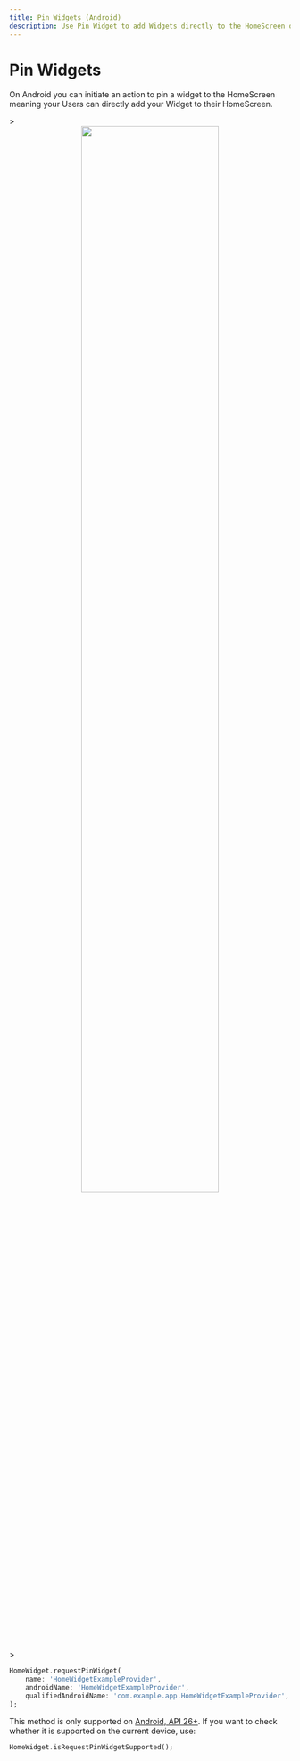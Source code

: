 ```yaml
---
title: Pin Widgets (Android)
description: Use Pin Widget to add Widgets directly to the HomeScreen on Android
---
```


# Pin Widgets

On Android you can initiate an action to pin a widget to the HomeScreen meaning your Users can directly add your Widget to their HomeScreen.

<!-- cspell: disable -->>
<center>
<Image width="70%" max-width="500px" src="/assets/pin-widget.gif"/>
</center>
<!-- cspell: enable -->>

```dart
HomeWidget.requestPinWidget(
    name: 'HomeWidgetExampleProvider',
    androidName: 'HomeWidgetExampleProvider',
    qualifiedAndroidName: 'com.example.app.HomeWidgetExampleProvider',
);
```

This method is only supported on [Android, API 26+](https://developer.android.com/develop/ui/views/appwidgets/configuration#pin).
If you want to check whether it is supported on the current device, use:

```dart
HomeWidget.isRequestPinWidgetSupported();
```
